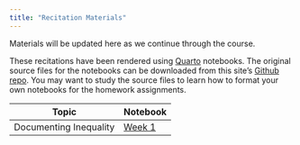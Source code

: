 ```yaml
---
title: "Recitation Materials"
---
```


Materials will be updated here as we continue through the course.

These recitations have been rendered using [Quarto](https://quarto.org) notebooks. The original source files for the notebooks can be downloaded from this site's [Github repo](https://github.com/josephmullins/ECON4538). You may want to study the source files to learn how to format your own notebooks for the homework assignments.

| Topic | Notebook | 
| ----- | -------- |
| Documenting Inequality | [Week 1](recitations/recitation-1.qmd) |

